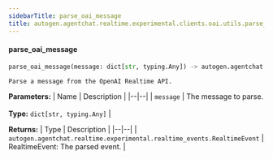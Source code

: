 ```yaml
---
sidebarTitle: parse_oai_message
title: autogen.agentchat.realtime.experimental.clients.oai.utils.parse_oai_message
---
```


<code class="doc-symbol doc-symbol-heading doc-symbol-function"></code>
#### parse_oai_message

```python
parse_oai_message(message: dict[str, typing.Any]) -> autogen.agentchat.realtime.experimental.realtime_events.RealtimeEvent
```

    Parse a message from the OpenAI Realtime API.

<b>Parameters:</b>
| Name | Description |
|--|--|
| `message` | The message to parse.<br/><br/>**Type:** `dict[str, typing.Any]` |

<b>Returns:</b>
| Type | Description |
|--|--|
| `autogen.agentchat.realtime.experimental.realtime_events.RealtimeEvent` | RealtimeEvent: The parsed event. |

<br />